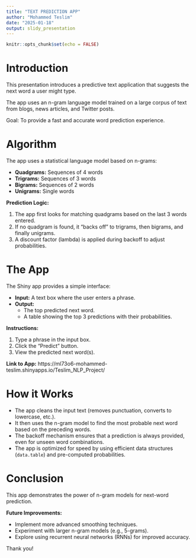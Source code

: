```yaml
---
title: "TEXT PREDICTION APP"
author: "Mohammed Teslim"
date: "2025-01-18"
output: slidy_presentation
---
```


```r
knitr::opts_chunk$set(echo = FALSE)
```

# Introduction

This presentation introduces a predictive text application that suggests the next word a user might type.

The app uses an n-gram language model trained on a large corpus of text from blogs, news articles, and Twitter posts.

Goal: To provide a fast and accurate word prediction experience.

# Algorithm

The app uses a statistical language model based on n-grams:

-   **Quadgrams:** Sequences of 4 words
-   **Trigrams:** Sequences of 3 words
-   **Bigrams:** Sequences of 2 words
-   **Unigrams:** Single words

**Prediction Logic:**

1.  The app first looks for matching quadgrams based on the last 3 words entered.
2.  If no quadgram is found, it "backs off" to trigrams, then bigrams, and finally unigrams.
3.  A discount factor (lambda) is applied during backoff to adjust probabilities.

# The App

The Shiny app provides a simple interface:

-   **Input:** A text box where the user enters a phrase.
-   **Output:**
    -   The top predicted next word.
    -   A table showing the top 3 predictions with their probabilities.

**Instructions:**

1.  Type a phrase in the input box.
2.  Click the "Predict" button.
3.  View the predicted next word(s).

**Link to App:** https://ml73o6-mohammed-teslim.shinyapps.io/Teslim_NLP_Project/

# How it Works

-   The app cleans the input text (removes punctuation, converts to lowercase, etc.).
-   It then uses the n-gram model to find the most probable next word based on the preceding words.
-   The backoff mechanism ensures that a prediction is always provided, even for unseen word combinations.
-   The app is optimized for speed by using efficient data structures (`data.table`) and pre-computed probabilities.

# Conclusion

This app demonstrates the power of n-gram models for next-word prediction.

**Future Improvements:**

-   Implement more advanced smoothing techniques.
-   Experiment with larger n-gram models (e.g., 5-grams).
-   Explore using recurrent neural networks (RNNs) for improved accuracy.

Thank you!
